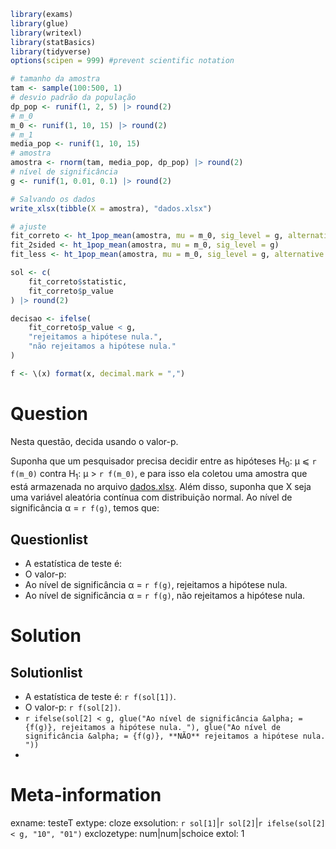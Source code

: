 ```r
library(exams)
library(glue)
library(writexl)
library(statBasics)
library(tidyverse)
options(scipen = 999) #prevent scientific notation

# tamanho da amostra
tam <- sample(100:500, 1)
# desvio padrão da população
dp_pop <- runif(1, 2, 5) |> round(2)
# m_0
m_0 <- runif(1, 10, 15) |> round(2)
# m_1
media_pop <- runif(1, 10, 15)
# amostra
amostra <- rnorm(tam, media_pop, dp_pop) |> round(2)
# nível de significância
g <- runif(1, 0.01, 0.1) |> round(2)

# Salvando os dados
write_xlsx(tibble(X = amostra), "dados.xlsx")

# ajuste
fit_correto <- ht_1pop_mean(amostra, mu = m_0, sig_level = g, alternative = "greater")
fit_2sided <- ht_1pop_mean(amostra, mu = m_0, sig_level = g)
fit_less <- ht_1pop_mean(amostra, mu = m_0, sig_level = g, alternative = "less")

sol <- c(
    fit_correto$statistic,
    fit_correto$p_value
) |> round(2)

decisao <- ifelse(
    fit_correto$p_value < g,
    "rejeitamos a hipótese nula.",
    "não rejeitamos a hipótese nula."
)

f <- \(x) format(x, decimal.mark = ",")
```

Question
========

Nesta questão, decida usando o valor-p.

Suponha que um pesquisador precisa decidir entre as hipóteses H~0~: &mu; &#10877; `r f(m_0)` contra H~1~: &mu; > `r f(m_0)`, e para isso ela coletou uma amostra que está armazenada no arquivo [dados.xlsx](dados.xlsx). Além disso, suponha que X seja uma variável aleatória contínua com distribuição normal. Ao nível de significância &alpha; = `r f(g)`, temos que:

Questionlist
------------

* A estatística de teste é: 
* O valor-p: 
* Ao nível de significância &alpha; = `r f(g)`, rejeitamos a hipótese nula.
* Ao nível de significância &alpha; = `r f(g)`, não rejeitamos a hipótese nula.

Solution
========
Solutionlist
------------

* A estatística de teste é: `r f(sol[1])`.
* O valor-p: `r f(sol[2])`.
* `r ifelse(sol[2] < g, glue("Ao nível de significância &alpha; = {f(g)}, rejeitamos a hipótese nula. "), glue("Ao nível de significância &alpha; = {f(g)}, **NÃO** rejeitamos a hipótese nula. "))` 
*  

Meta-information
================
exname: testeT
extype: cloze
exsolution: `r sol[1]`|`r sol[2]`|`r ifelse(sol[2] < g, "10", "01")`
exclozetype: num|num|schoice
extol: 1